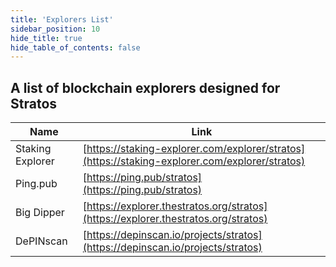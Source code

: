 ```yaml
---
title: 'Explorers List'
sidebar_position: 10
hide_title: true
hide_table_of_contents: false
---
```



<PageTitle iconUrl="img/stratos-icon.svg" title="Stratos Explorers List" />

## A list of blockchain explorers designed for Stratos

| Name             | Link |
| ---------------- | ---- |
| Staking Explorer | [https://staking-explorer.com/explorer/stratos](https://staking-explorer.com/explorer/stratos) |
| Ping.pub | [https://ping.pub/stratos](https://ping.pub/stratos) |
| Big Dipper | [https://explorer.thestratos.org/stratos](https://explorer.thestratos.org/stratos) |
| DePINscan | [https://depinscan.io/projects/stratos](https://depinscan.io/projects/stratos) |
